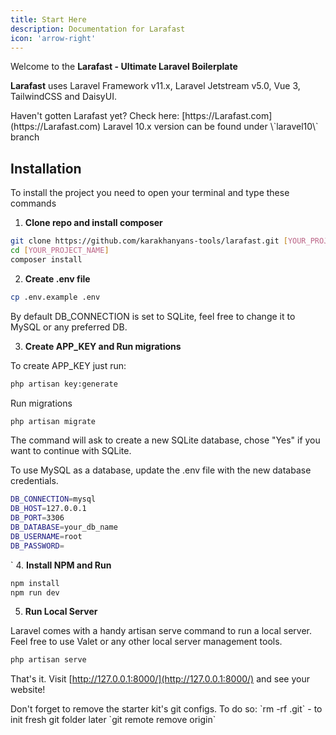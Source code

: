 ```yaml
---
title: Start Here
description: Documentation for Larafast
icon: 'arrow-right'
---
```


Welcome to the **Larafast - Ultimate Laravel Boilerplate**

**Larafast** uses Laravel Framework v11.x, Laravel Jetstream v5.0, Vue 3, TailwindCSS and DaisyUI.

<Tip>
Haven't gotten Larafast yet? Check here: [https://Larafast.com](https://Larafast.com)
</Tip>

<Warning>
Laravel 10.x version can be found under \`laravel10\` branch
</Warning>

## Installation

To install the project you need to open your terminal and type these commands

1. **Clone repo and install composer**

```bash
git clone https://github.com/karakhanyans-tools/larafast.git [YOUR_PROJECT_NAME]
cd [YOUR_PROJECT_NAME]
composer install
```

2. **Create .env file**

```bash
cp .env.example .env
```

<Tip>
By default DB_CONNECTION is set to SQLite, feel free to change it to MySQL or any preferred DB.
</Tip>

3. **Create APP_KEY and Run migrations**

To create APP_KEY just run:

```bash
php artisan key:generate
```

Run migrations

```bash
php artisan migrate
```

The command will ask to create a new SQLite database, chose "Yes" if you want to continue with SQLite.

To use MySQL as a database, update the .env file with the new database credentials.

```bash .env
DB_CONNECTION=mysql
DB_HOST=127.0.0.1
DB_PORT=3306
DB_DATABASE=your_db_name
DB_USERNAME=root
DB_PASSWORD=
```
`
4. **Install NPM and Run**

```bash
npm install
npm run dev
```

5. **Run Local Server**

Laravel comes with a handy artisan serve command to run a local server. Feel free to use Valet or any other local server management tools.

```bash
php artisan serve
```

That's it. Visit [http://127.0.0.1:8000/](http://127.0.0.1:8000/) and see your website!

<Warning>
Don't forget to remove the starter kit's git configs. To do so: `rm -rf .git` - to init fresh git folder later `git remote remove origin`
</Warning>

